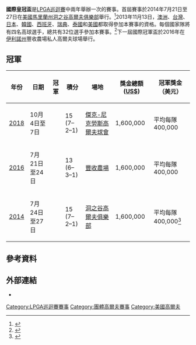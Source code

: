 '''國際皇冠盃'''是[[LPGA巡迴賽|LPGA巡迴賽]]中兩年舉辦一次的賽事。首屆賽事於2014年7月21日至27日在[[美國|美國]][[馬里蘭州|馬里蘭州]][[洞之谷高爾夫俱樂部|洞之谷高爾夫俱樂部]]舉行。<ref>{{Cite web |url=http://www.lpgainternationalcrown.com/ |title=The LPGA International Crown Page |accessdate=2014-07-03 |archive-date=2015-07-14 |archive-url=https://web.archive.org/web/20150714105327/http://www.lpgainternationalcrown.com/ |dead-url=no }}</ref>2013年11月13日，[[澳洲|澳洲]]、[[台灣|台灣]]、[[日本|日本]]、[[韓國|韓國]]、[[西班牙|西班牙]]、[[瑞典|瑞典]]、[[泰國|泰國]]和[[美國|美國]]都取得參加本賽事的資格。每個國家隊將有四名高球選手，總共有32位選手參加本賽事。<ref>{{Cite web |url=http://www.lpgainternationalcrown.com/events/country-standings.aspx |title=2014 LPGA International Crown Participant Countries |accessdate=2014-07-03 |archive-date=2015-07-13 |archive-url=https://web.archive.org/web/20150713040502/http://www.lpgainternationalcrown.com/events/country-standings.aspx |dead-url=no }}</ref>下一屆國際冠軍盃於2016年在[[伊利諾州|伊利諾州]]豐收農場私人高爾夫球場舉行。


==冠軍==
{|class="wikitable" style="font-size:95%"
!年份||日期 || 冠軍 || 積分 || 場地 || 獎金總額 ([[美元|US$]])|| 冠軍獎金<br />（美元）
|-
| [[2018年國際皇冠盃|2018]] || 10月4日至7日 || {{KOR}} || 15 (7–2–1) || [[傑克-尼克勞斯高爾夫球會|傑克-尼克勞斯高爾夫球會]] || 1,600,000 || 平均每隊400,000
|-
| [[2016年國際皇冠盃|2016]] || 7月21日至24日 || {{USA}} || 13 (6–3–1) || [[豐收農場|豐收農場]] || 1,600,000 || 平均每隊400,000
|-
| [[2014年國際皇冠盃|2014]] || 7月24日至27日 || {{ESP}} || 15 (7–2–1) ||[[洞之谷高爾夫俱樂部|洞之谷高爾夫俱樂部]] || 1,600,000  || 平均每隊400,000<ref>{{Cite web |url=http://www.lpga.com/golf/news/2013/1/global-announcement.aspx |title=2014 International Crown News Page |accessdate=2014-07-03 |archive-date=2014-12-25 |archive-url=https://web.archive.org/web/20141225211915/http://www.lpga.com/golf/news/2013/1/global-announcement.aspx |dead-url=no }}</ref> 
|}

==參考資料==
{{reflist}}


==外部連結==
*{{official|http://www.lpgainternationalcrown.com/}}

{{LPGA Tour}}

[[Category:LPGA巡迴賽賽事|Category:LPGA巡迴賽賽事]]
[[Category:團體高爾夫賽事|Category:團體高爾夫賽事]]
[[Category:美國高爾夫|Category:美國高爾夫]]